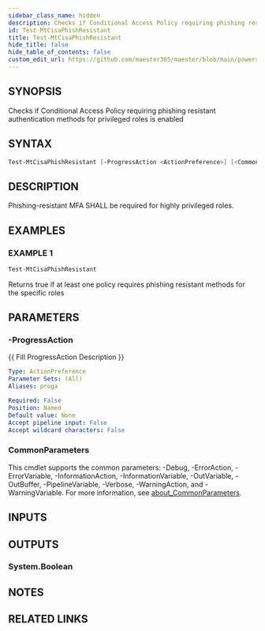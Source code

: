 ```yaml
---
sidebar_class_name: hidden
description: Checks if Conditional Access Policy requiring phishing resistant authentication methods for privileged roles is enabled
id: Test-MtCisaPhishResistant
title: Test-MtCisaPhishResistant
hide_title: false
hide_table_of_contents: false
custom_edit_url: https://github.com/maester365/maester/blob/main/powershell/public/Test-MtCisaPhishResistant.ps1
---
```


## SYNOPSIS

Checks if Conditional Access Policy requiring phishing resistant authentication methods for privileged roles is enabled

## SYNTAX

```powershell
Test-MtCisaPhishResistant [-ProgressAction <ActionPreference>] [<CommonParameters>]
```

## DESCRIPTION

Phishing-resistant MFA SHALL be required for highly privileged roles.

## EXAMPLES

### EXAMPLE 1

```powershell
Test-MtCisaPhishResistant
```

Returns true if at least one policy requires phishing resistant methods for the specific roles

## PARAMETERS

### -ProgressAction

\{\{ Fill ProgressAction Description \}\}

```yaml
Type: ActionPreference
Parameter Sets: (All)
Aliases: proga

Required: False
Position: Named
Default value: None
Accept pipeline input: False
Accept wildcard characters: False
```

### CommonParameters

This cmdlet supports the common parameters: -Debug, -ErrorAction, -ErrorVariable, -InformationAction, -InformationVariable, -OutVariable, -OutBuffer, -PipelineVariable, -Verbose, -WarningAction, and -WarningVariable. For more information, see [about_CommonParameters](http://go.microsoft.com/fwlink/?LinkID=113216).

## INPUTS

## OUTPUTS

### System.Boolean

## NOTES

## RELATED LINKS
